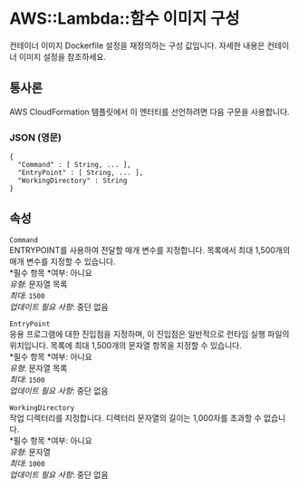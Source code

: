 # AWS::Lambda::함수 이미지 구성

컨테이너 이미지 Dockerfile 설정을 재정의하는 구성 값입니다. 자세한 내용은 컨테이너 이미지 설정을 참조하세요.

## 통사론

AWS CloudFormation 템플릿에서 이 엔터티를 선언하려면 다음 구문을 사용합니다.

### JSON (영문)

```
{
  "Command" : [ String, ... ],
  "EntryPoint" : [ String, ... ],
  "WorkingDirectory" : String
}
```

## 속성

`Command`  
ENTRYPOINT를 사용하여 전달할 매개 변수를 지정합니다. 목록에서 최대 1,500개의 매개 변수를 지정할 수 있습니다.  
*필수 항목 *여부: 아니요  
_유형_: 문자열 목록  
_최대_: `1500`  
_업데이트 필요 사항_: 중단 없음

`EntryPoint`  
응용 프로그램에 대한 진입점을 지정하며, 이 진입점은 일반적으로 런타임 실행 파일의 위치입니다. 목록에 최대 1,500개의 문자열 항목을 지정할 수 있습니다.  
*필수 항목 *여부: 아니요  
_유형_: 문자열 목록  
_최대_: `1500`  
_업데이트 필요 사항_: 중단 없음

`WorkingDirectory`  
작업 디렉터리를 지정합니다. 디렉터리 문자열의 길이는 1,000자를 초과할 수 없습니다.  
*필수 항목 *여부: 아니요  
_유형_: 문자열  
_최대_: `1000`  
_업데이트 필요 사항_: 중단 없음
